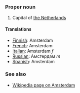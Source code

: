 ===Proper noun===
#Capital of [[The Netherlands|the Netherlands]]

====Translations====
*[[Finnish]]: Amsterdam
*[[French]]: Amsterdam
*[[Italian]]: Amsterdam ''f''
*[[Russian]]: Амстердам ''m''
*[[Spanish]]: Amsterdam

===See also===
*[[w:Amsterdam|Wikipedia page on Amsterdam]]